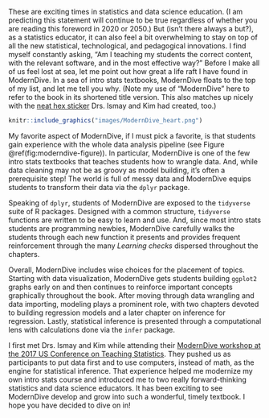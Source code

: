 These are exciting times in statistics and data science education. (I am predicting this statement will continue to be true regardless of whether you are reading this foreword in 2020 or 2050.) But (isn't there always a but?), as a statistics educator, it can also feel a bit overwhelming to stay on top of all the new statistical, technological, and pedagogical innovations. I find myself constantly asking, "Am I teaching my students the correct content, with the relevant software, and in the most effective way?" Before I make all of us feel lost at sea, let me point out how great a life raft I have found in ModernDive. In a sea of intro stats textbooks, ModernDive floats to the top of my list, and let me tell you why. (Note my use of "ModernDive" here to refer to the book in its shortened title version. This also matches up nicely with the [neat hex sticker](https://moderndive.com/images/logos/hex_white_text.png) Drs. Ismay and Kim had created, too.) 

```r
knitr::include_graphics("images/ModernDive_heart.png")
```

My favorite aspect of ModernDive, if I must pick a favorite, is that students gain experience with the whole data analysis pipeline (see Figure \@ref(fig:moderndive-figure)). In particular, ModernDive is one of the few intro stats textbooks that teaches students how to wrangle data. And, while data cleaning may not be as groovy as model building, it's often a prerequisite step! The world is full of messy data and ModernDive equips students to transform their data via the `dplyr` package.  

Speaking of `dplyr`, students of ModernDive are exposed to the `tidyverse` suite of R packages. Designed with a common structure, `tidyverse` functions are written to be easy to learn and use.  And, since most intro stats students are programming newbies, ModernDive carefully walks the students through each new function it presents and provides frequent reinforcement through the many *Learning checks* dispersed throughout the chapters.  

Overall, ModernDive includes wise choices for the placement of topics. Starting with data visualization, ModernDive gets students building `ggplot2` graphs early on and then continues to reinforce important concepts graphically throughout the book. After moving through data wrangling and data importing, modeling plays a prominent role, with two chapters devoted to building regression models and a later chapter on inference for regression. Lastly, statistical inference is presented through a computational lens with calculations done via the `infer` package.   

I first met Drs. Ismay and Kim while attending their [ModernDive workshop at the 2017 US Conference on Teaching Statistics](https://www.causeweb.org/cause/uscots/uscots17/workshop/3). They pushed us as participants to put data first and to use computers, instead of math, as the engine for statistical inference. That experience helped me modernize my own intro stats course and introduced me to two really forward-thinking statistics and data science educators. It has been exciting to see ModernDive develop and grow into such a wonderful, timely textbook. I hope you have decided to dive on in!

\begin{flushright}
*Kelly S. McConville, Reed College*
\end{flushright}

